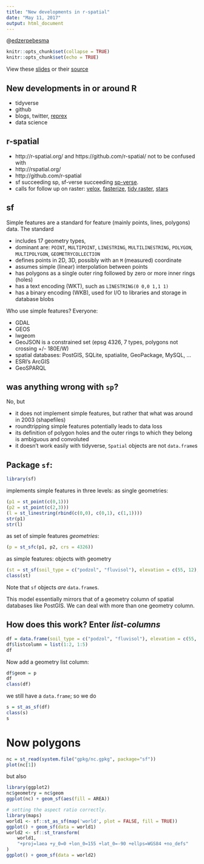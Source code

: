 ```yaml
---
title: "New developments in r-spatial"
date: "May 11, 2017"
output: html_document
---
```

@[edzerpebesma](https://twitter.com/edzerpebesma)

```r
knitr::opts_chunk$set(collapse = TRUE)
knitr::opts_chunk$set(echo = TRUE)
```

View these [slides](https://htmlpreview.github.io/?https://github.com/edzer/gsif/blob/master/gsif.html) or their [source](https://github.com/edzer/gsif)

## New developments in or around R

* tidyverse
* github
* blogs, twitter, [reprex](https://github.com/jennybc/reprex)
* data science

## r-spatial

* http://r-spatial.org/ and https://github.com/r-spatial/ not to be confused with
* http://rspatial.org/
* http://github.com/r-spatial
* sf succeeding sp, sf-verse succeeding [sp-verse](https://twitter.com/csgillespie/status/854438264538845184).
* calls for follow up on raster: [velox](https://github.com/hunzikp/velox), [fasterize](https://github.com/ecohealthalliance/fasterize), [tidy raster](https://github.com/ropensci/unconf17/issues/54), [stars](https://github.com/edzer/stars/blob/master/PROPOSAL.md)

## sf

Simple features are a standard for feature (mainly points, lines, polygons) data. The standard

* includes 17 geometry types,
* dominant are: `POINT`, `MULTIPOINT`, `LINESTRING`, `MULTILINESTRING`, `POLYGON`, `MULTIPOLYGON`, `GEOMETRYCOLLECTION`
* defines points in 2D, 3D, possibly with an `M` (measured) coordinate
* assumes simple (linear) interpolation between points
* has polygons as a single outer ring followed by zero or more inner rings (holes)
* has a text encoding (WKT), such as `LINESTRING(0 0,0 1,1 1)`
* has a binary encoding (WKB), used for I/O to libraries and storage in database blobs

Who use simple features? Everyone:

* GDAL
* GEOS
* lwgeom
* GeoJSON is a constrained set (epsg 4326, 7 types, polygons not crossing +/- 180E/W)
* spatial databases: PostGIS, SQLite, spatialite, GeoPackage, MySQL, ...
* ESRI's ArcGIS
* GeoSPARQL

## was anything wrong with `sp`?

No, but

* it does not implement simple features, but rather that what was around in 2003 (shapefiles)
* roundtripping simple features potentially leads to data loss
* its definition of polygon holes and the outer rings to which they belong is ambiguous and convoluted
* it doesn't work easily with tidyverse, `Spatial` objects are not `data.frame`s

## Package `sf`:

```r
library(sf)
```
implements simple features in three levels: as single geometries:
```r
(p1 = st_point(c(0,1)))
(p2 = st_point(c(2,3)))
(l = st_linestring(rbind(c(0,0), c(0,1), c(1,1))))
str(p1)
str(l)
```
as set of simple features _geometries_:
```r
(p = st_sfc(p1, p2, crs = 4326))
```
as simple features: objects with geometry
```r
(st = st_sf(soil_type = c("podzol", "fluvisol"), elevation = c(55, 12), geom = p))
class(st)
```
Note that `sf` objects _are_ `data.frame`s.

This model essentially mirrors that of a geometry column of spatial databases like PostGIS. We can deal with more than one geometry column.

## How does this work? Enter *list-columns*

```r
df = data.frame(soil_type = c("podzol", "fluvisol"), elevation = c(55, 12))
df$listcolumn = list(1:2, 1:5)
df
```
Now add a geometry list column:
```r
df$geom = p
df
class(df)
```
we still have a `data.frame`; so we do
```r
s = st_as_sf(df)
class(s)
s
```

# Now polygons
```r
nc = st_read(system.file("gpkg/nc.gpkg", package="sf"))
plot(nc[1])
```
but also
```r
library(ggplot2)
nc$geometry = nc$geom
ggplot(nc) + geom_sf(aes(fill = AREA))
```
```r
# setting the aspect ratio correctly.
library(maps)
world1 <- sf::st_as_sf(map('world', plot = FALSE, fill = TRUE))
ggplot() + geom_sf(data = world1)
world2 <- sf::st_transform(
    world1,
    "+proj=laea +y_0=0 +lon_0=155 +lat_0=-90 +ellps=WGS84 +no_defs"
)
ggplot() + geom_sf(data = world2)
```
